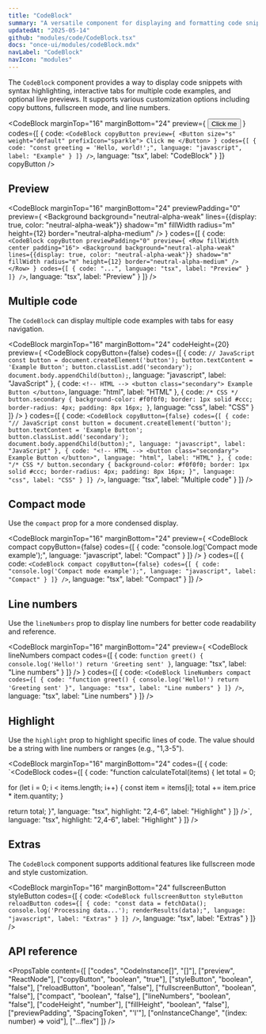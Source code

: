 ```yaml
---
title: "CodeBlock"
summary: "A versatile component for displaying and formatting code snippets with syntax highlighting, copy functionality, and interactive previews."
updatedAt: "2025-05-14"
github: "modules/code/CodeBlock.tsx"
docs: "once-ui/modules/codeBlock.mdx"
navLabel: "CodeBlock"
navIcon: "modules"
---
```


The `CodeBlock` component provides a way to display code snippets with syntax highlighting, interactive tabs for multiple code examples, and optional live previews. It supports various customization options including copy buttons, fullscreen mode, and line numbers.

<CodeBlock
  marginTop="16"
  marginBottom="24"
  preview={
    <Button size="s" weight="default" prefixIcon="sparkle">Click me</Button>
  }
  codes={[
    {
      code:
`<CodeBlock
    copyButton
    preview={
      <Button size="s" weight="default" prefixIcon="sparkle">
        Click me
      </Button>
    }
    codes={[
      {
        code: "const greeting = 'Hello, world!';",
        language: "javascript",
        label: "Example"
      }
    ]}
/>`,
      language: "tsx",
      label: "CodeBlock"
    }
  ]}
  copyButton
/>

## Preview

<CodeBlock
  marginTop="16"
  marginBottom="24"
	previewPadding="0"
  preview={
    <Row fillWidth center padding="16">
      <Background
        background="neutral-alpha-weak"
        lines={{display: true, color: "neutral-alpha-weak"}}
        shadow="m"
        fillWidth
        radius="m"
        height={12}
        border="neutral-alpha-medium"
      />
    </Row>
  }
	codes={[
		{
			code:
`<CodeBlock
		copyButton
		previewPadding="0"
		preview={
			<Row fillWidth center padding="16">
				<Background
					background="neutral-alpha-weak"
					lines={{display: true, color: "neutral-alpha-weak"}}
					shadow="m"
					fillWidth
					radius="m"
					height={12}
					border="neutral-alpha-medium"
				/>
			</Row>
		}
		codes={[
			{
				code: "...",
				language: "tsx",
				label: "Preview"
			}
		]}
/>`,
			language: "tsx",
			label: "Preview"
		}
	]}
/>

## Multiple code

The `CodeBlock` can display multiple code examples with tabs for easy navigation.

<CodeBlock
  marginTop="16"
  marginBottom="24"
  codeHeight={20}
  preview={
    <CodeBlock
        copyButton={false}
      codes={[
        {
          code:
`// JavaScript
const button = document.createElement('button');
button.textContent = 'Example Button';
button.classList.add('secondary');
document.body.appendChild(button);`,
          language: "javascript",
          label: "JavaScript"
        },
        {
          code:
`<!-- HTML -->
<button class="secondary">
    Example Button
</button>`,
          language: "html",
          label: "HTML"
        },
        {
          code:
`/* CSS */
button.secondary {
    background-color: #f0f0f0;
    border: 1px solid #ccc;
    border-radius: 4px;
    padding: 8px 16px;
}`,
          language: "css",
          label: "CSS"
        }
      ]}
    />
  }
  codes={[
    {
      code:
`<CodeBlock
    copyButton={false}
    codes={[
      {
        code:
"// JavaScript
const button = document.createElement('button');
button.textContent = 'Example Button';
button.classList.add('secondary');
document.body.appendChild(button);",
        language: "javascript",
        label: "JavaScript"
      },
      {
        code:
"<!-- HTML -->
<button class="secondary">
    Example Button
</button>",
        language: "html",
        label: "HTML"
    },
    {
        code:
"/* CSS */
button.secondary {
    background-color: #f0f0f0;
    border: 1px solid #ccc;
    border-radius: 4px;
    padding: 8px 16px;
}",
        language: "css",
        label: "CSS"
      }
    ]}
/>`,
      language: "tsx",
      label: "Multiple code"
    }
  ]}
/>

## Compact mode

Use the `compact` prop for a more condensed display.

<CodeBlock
  marginTop="16"
  marginBottom="24"
  preview={
    <CodeBlock
			compact
			copyButton={false}
			codes={[
				{
					code: "console.log('Compact mode example');",
					language: "javascript",
					label: "Compact"
				}
			]}
    />
  }
  codes={[
    {
      code:
`<CodeBlock
		compact
		copyButton={false}
		codes={[
			{
				code: "console.log('Compact mode example');",
				language: "javascript",
				label: "Compact"
			}
		]}
/>`,
      language: "tsx",
      label: "Compact"
    }
  ]}
/>

## Line numbers

Use the `lineNumbers` prop to display line numbers for better code readability and reference.

<CodeBlock
  marginTop="16"
  marginBottom="24"
  preview={
    <CodeBlock
        lineNumbers
				compact
        codes={[
          {
            code:
`function greet() {
		console.log('Hello!')
		return 'Greeting sent'
}`,
            language: "tsx",
            label: "Line numbers"
          }
        ]}
    />
  }
  codes={[
    {
      code:
`<CodeBlock
		lineNumbers
		compact
		codes={[
    {
      code:
"function greet() {
		console.log('Hello!')
		return 'Greeting sent'
}",
      language: "tsx",
      label: "Line numbers"
    }
  ]}
/>`,
      language: "tsx",
      label: "Line numbers"
    }
  ]}
/>

## Highlight

Use the `highlight` prop to highlight specific lines of code. The value should be a string with line numbers or ranges (e.g., "1,3-5").

<CodeBlock
  marginTop="16"
  marginBottom="24"
  codes={[
    {
      code:
`<CodeBlock
		codes={[
			{
				code:
"function calculateTotal(items) {
let total = 0;
	
for (let i = 0; i < items.length; i++) {
		const item = items[i];
		total += item.price * item.quantity;
}
	
return total;
}",
				language: "tsx",
				highlight: "2,4-6",
				label: "Highlight"
			}
		]}
/>`,
      language: "tsx",
      highlight: "2,4-6",
      label: "Highlight"
    }
  ]}
/>

## Extras

The `CodeBlock` component supports additional features like fullscreen mode and style customization.

<CodeBlock
  marginTop="16"
  marginBottom="24"
  fullscreenButton
  styleButton
  codes={[
    {
      code:
`<CodeBlock
		fullscreenButton
		styleButton
		reloadButton
		codes={[
			{
				code:
"const data = fetchData();
console.log('Processing data...');
renderResults(data);",
				language: "javascript",
				label: "Extras"
			}
		]}
/>`,
      language: "tsx",
      label: "Extras"
    }
  ]}
/>

## API reference

<PropsTable
  content={[
    ["codes", "CodeInstance[]", "[]"],
    ["preview", "ReactNode"],
    ["copyButton", "boolean", "true"],
    ["styleButton", "boolean", "false"],
    ["reloadButton", "boolean", "false"],
    ["fullscreenButton", "boolean", "false"],
    ["compact", "boolean", "false"],
    ["lineNumbers", "boolean", "false"],
    ["codeHeight", "number"],
    ["fillHeight", "boolean", "false"],
    ["previewPadding", "SpacingToken", "'l'"],
    ["onInstanceChange", "(index: number) => void"],
    ["...flex"]
  ]}
/>

